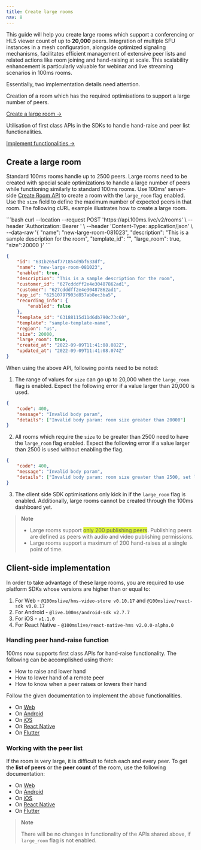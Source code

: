 ```yaml
---
title: Create large rooms
nav: 8
---
```


This guide will help you create large rooms which support a conferencing or HLS viewer count of up to **20,000** peers. Integration of multiple SFU instances in a mesh configuration, alongside optimized signaling mechanisms, facilitates efficient management of extensive peer lists and related actions like room joining and hand-raising at scale. This scalability enhancement is particularly valuable for webinar and live streaming scenarios in 100ms rooms.

Essentially, two implementation details need attention.

<FlexContainer>
<Callout icon="LinkTwoIcon" title="Server-side implementation">
Creation of a room which has the required optimisations to support a large number of peers.

[Create a large room →](#create-a-large-room)

</Callout>
<Callout icon="PersonIcon" title="Client-side implementation">
Utilisation of first class APIs in the SDKs to handle hand-raise and peer list functionalities.

[Implement functionalities →](#client-side-implementation)

</Callout>
</FlexContainer>

## Create a large room

Standard 100ms rooms handle up to 2500 peers. Large rooms need to be created with special scale optimizations to handle a large number of peers while functioning similarly to standard 100ms rooms. Use 100ms' server-side [Create Room API](/server-side/v2/api-reference/Rooms/create-via-api) to create a room with the `large_room` flag enabled. Use the `size` field to define the maximum number of expected peers in that room.
The following cURL example illustrates how to create a large room.

<PostRequest title="https://api.100ms.live/v2/rooms" />
<Request id="req-comp-0">
```bash
curl --location --request POST 'https://api.100ms.live/v2/rooms' \
--header 'Authorization: Bearer <management_token>' \
--header 'Content-Type: application/json' \
--data-raw '{
    "name": "new-large-room-081023",
    "description": "This is a sample description for the room",
    "template_id": "<template_id of the template you wish to associate with the room>",
    "large_room": true,
    "size":20000
}'
```
</Request>
<ResponseBox id="resp-0" status="200 OK">

```json
{
    "id": "631b2654f771854d9bf633df",
    "name": "new-large-room-081023",
    "enabled": true,
    "description": "This is a sample description for the room",
    "customer_id": "627cdddff2e4e30487862ad1",
    "customer": "627cdddff2e4e30487862ad1",
    "app_id": "62510797903d857ab8ec3ba5",
    "recording_info": {
        "enabled": false
    },
    "template_id": "63188115d11d6db790c73c60",
    "template": "sample-template-name",
    "region": "us",
    "size": 20000,
    "large_room": true,
    "created_at": "2022-09-09T11:41:08.082Z",
    "updated_at": "2022-09-09T11:41:08.074Z"
}
```

</ResponseBox>

When using the above API, following points need to be noted:

1. The range of values for `size` can go up to 20,000 when the `large_room` flag is enabled. Expect the following error if a value larger than 20,000 is used.

```json
{
    "code": 400,
    "message": "Invalid body param",
    "details": ["Invalid body param: room size greater than 20000"]
}
```

2. All rooms which require the `size` to be greater than 2500 need to have the `large_room` flag enabled. Expect the following error if a value larger than 2500 is used without enabling the flag.

```json
{
    "code": 400,
    "message": "Invalid body param",
    "details": ["Invalid body param: room size greater than 2500, set large_room flag as true"]
}
```

3. The client side SDK optimisations only kick in if the `large_room` flag is enabled. Additionally, large rooms cannot be created through the 100ms dashboard yet.

> **Note**
>
> -   Large rooms support <span style="background-color: #def440">only 200 publishing peers</span>. Publishing peers are defined as peers with audio and video publishing permissions.
> -   Large rooms support a maximum of 200 hand-raises at a single point of time.

## Client-side implementation

In order to take advantage of these large rooms, you are required to use platform SDKs whose versions are higher than or equal to:

1. For Web - `@100mslive/hms-video-store v0.10.17` and `@100mslive/react-sdk v0.8.17`
2. For Android - `@live.100ms/android-sdk v2.7.7`
3. For iOS - `v1.1.0`
4. For React Native - `@100mslive/react-native-hms v2.0.0-alpha.0`

### Handling peer hand-raise function

100ms now supports first class APIs for hand-raise functionality. The following can be accomplished using them:

-   How to raise and lower hand
-   How to lower hand of a remote peer
-   How to know when a peer raises or lowers their hand

Follow the given documentation to implement the above functionalities.

-   On [Web](/javascript/v2/how-to-guides/build-interactive-features/handraise)
-   On [Android](/android/v2/how-to-guides/interact-with-room/peer/large-room)
-   On [iOS](/ios/v2/how-to-guides/interact-with-room/peer/large-room)
-   On [React Native](/react-native/v2/how-to-guides/interact-with-room/peer/large-room)
-   On [Flutter](/flutter/v2/how-to-guides/interact-with-room/peer/large-room#handle-raise-and-lower-hand)

### Working with the peer list

If the room is very large, it is difficult to fetch each and every peer. To get the **list of peers** or the **peer count** of the room, use the following documentation:

-   On [Web](/javascript/v2/how-to-guides/set-up-video-conferencing/peerlist-optimizations)
-   On [Android](/android/v2/how-to-guides/interact-with-room/peer/large-room#how-to-get-total-peer-count-of-the-room)
-   On [iOS](/ios/v2/how-to-guides/interact-with-room/peer/large-room#how-to-get-peer-list-iterator-in-a-large-room)
-   On [React Native](/react-native/v2/how-to-guides/interact-with-room/peer/large-room#how-to-get-total-peer-count-of-the-room)
-   On [Flutter](/flutter/v2/how-to-guides/interact-with-room/peer/large-room#how-to-get-total-peer-count-of-the-room)

> **Note**
>
> There will be no changes in functionality of the APIs shared above, if `large_room` flag is not enabled.
